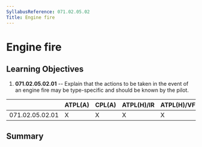 ```yaml
---
SyllabusReference: 071.02.05.02
Title: Engine fire
---
```


# Engine fire

## Learning Objectives

1.  **071.02.05.02.01** -- Explain that the actions to be taken in the event of
    an engine fire may be type-specific and should be known by the pilot.

|                 | ATPL(A) | CPL(A) | ATPL(H)/IR | ATPL(H)/VFR | CPL(H) | IR  | CBIR(A) |
| --------------- | ------- | ------ | ---------- | ----------- | ------ | --- | ------- |
| 071.02.05.02.01 | X       | X      | X          | X           | X      |     |         |

## Summary
